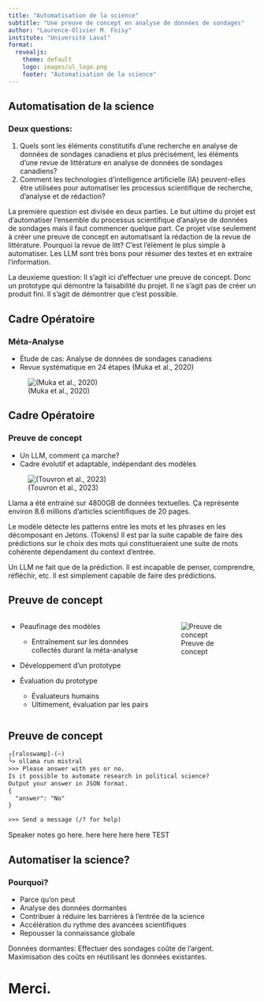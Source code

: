 ```yaml
---
title: "Automatisation de la science"
subtitle: "Une preuve de concept en analyse de données de sondages"
author: "Laurence-Olivier M. Foisy"
institute: "Université Laval"
format:
  revealjs: 
    theme: default
    logo: images/ul_logo.png
    footer: "Automatisation de la science"
---
```

## Automatisation de la science
### Deux questions:
1. Quels sont les éléments constitutifs d'une recherche en analyse de données de sondages canadiens et plus précisément, les éléments d'une revue de littérature en analyse de données de sondages canadiens?
1. Comment les technologies d'intelligence artificielle (IA) peuvent-elles être utilisées pour automatiser les processus scientifique de recherche, d'analyse et de rédaction?

::: {.notes}
La première question est divisée en deux parties. Le but ultime du projet est d'automatiser l'ensemble du processus scientifique d'analyse de données de sondages mais il faut commencer quelque part. Ce projet vise seulement à créer une preuve de concept en automatisant la rédaction de la revue de littérature. Pourquoi la revue de litt? C'est l'élément le plus simple à automatiser. Les LLM sont très bons pour résumer des textes et en extraire l'information.

La deuxieme question: Il s'agit ici d'effectuer une preuve de concept. Donc un prototype qui démontre la faisabilité du projet. Il ne s'agit pas de créer un produit fini. Il s'agit de démontrer que c'est possible.
:::

## Cadre Opératoire
### Méta-Analyse

- Étude de cas: Analyse de données de sondages canadiens
- Revue systématique en 24 étapes (Muka et al., 2020)

![(Muka et al., 2020)](images/24_step_process.png)

## Cadre Opératoire
### Preuve de concept
- Un LLM, comment ça marche?
- Cadre évolutif et adaptable, indépendant des modèles

![(Touvron et al., 2023)](images/training_dataset.png)

::: {.notes}
Llama a été entrainé sur 4800GB de données textuelles. Ça représente environ 8.6 millions d'articles scientifiques de 20 pages.

Le modèle détecte les patterns entre les mots et les phrases en les décomposant en Jetons. (Tokens) Il est par la suite capable de faire des prédictions sur le choix des mots qui constitueraient une suite de mots cohérente dépendament du context d'entrée. 

Un LLM ne fait que de la prédiction. Il est incapable de penser, comprendre, réfléchir, etc. Il est simplement capable de faire des prédictions.
:::

## Preuve de concept

:::: {.columns}

::: {.column width="60%"}
- Peaufinage des modèles
  - Entraînement sur les données collectés durant la méta-analyse

- Développement d'un prototype

- Évaluation du prototype
  - Évaluateurs humains
  - Ultimement, évaluation par les pairs
:::

::: {.column width="40%"}
![Preuve de concept](images/diagram_devis.png)
:::

::::

## Preuve de concept

```txt
┌[ral☮swamp]-(~)
└> ollama run mistral
>>> Please answer with yes or no. 
Is it possible to automate research in political science? 
Output your answer in JSON format.
{   
  "answer": "No"
}

>>> Send a message (/? for help)
```

::: {.notes}
Speaker notes go here. here here here here TEST
:::

## Automatiser la science?
### Pourquoi? 
::: {.incremental}
- Parce qu'on peut
- Analyse des données dormantes
- Contribuer à réduire les barrières à l'entrée de la science
- Accélération du rythme des avancées scientifiques
- Repousser la connaissance globale
:::

::: {.notes}
Données dormantes: Effectuer des sondages coûte de l'argent. Maximisation des coûts en réutilisant les données existantes.
:::

# Merci.
